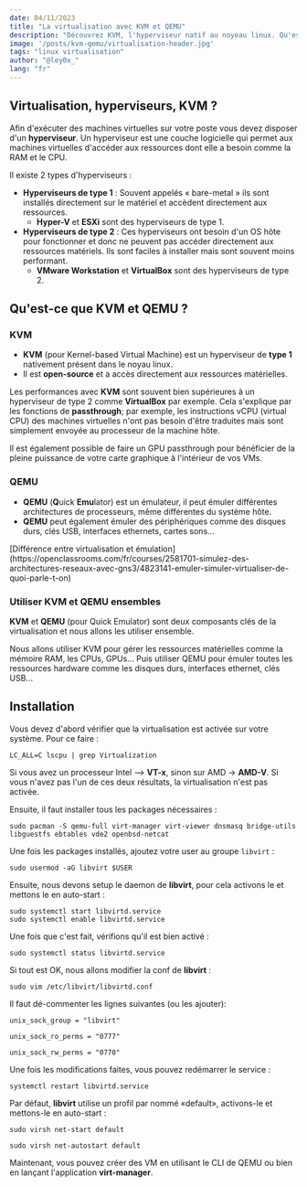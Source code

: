 ```yaml
---
date: 04/11/2023
title: "La virtualisation avec KVM et QEMU"
description: "Découvrez KVM, l'hyperviseur natif au noyeau linux. Qu'est-ce que QEMU ? Comment l'utiliser avec KVM ?"
image: '/posts/kvm-qemu/virtualisation-header.jpg'
tags: "linux virtualisation"
author: "@ley0x_"
lang: "fr"
---
```


## Virtualisation, hyperviseurs, KVM ?

Afin d'exécuter des machines virtuelles sur votre poste vous devez disposer d'un **hyperviseur**. Un hyperviseur est une couche logicielle qui permet aux machines virtuelles d'accéder aux ressources dont elle a besoin comme la RAM et le CPU.

Il existe 2 types d'hyperviseurs :
- **Hyperviseurs de type 1** : Souvent appelés « bare-metal » ils sont installés directement sur le matériel et accèdent directement aux ressources. 
	- **Hyper-V** et **ESXi** sont des hyperviseurs de type 1.
- **Hyperviseurs de type 2** : Ces hyperviseurs ont besoin d'un OS hôte pour fonctionner et donc ne peuvent pas accéder directement aux ressources matériels. Ils sont faciles à installer mais sont souvent moins performant.
	- **VMware Workstation** et **VirtualBox** sont des hyperviseurs de type 2.

## Qu'est-ce que KVM et QEMU ?

### KVM


- **KVM** (pour Kernel-based Virtual Machine) est un hyperviseur de **type 1** nativement présent dans le noyau linux.
- Il est **open-source** et a accès directement aux ressources matérielles.

Les performances avec **KVM** sont souvent bien supérieures à un hyperviseur de type 2 comme **VirtualBox** par exemple.
Cela s'explique par les fonctions de **passthrough**; par exemple, les instructions vCPU (virtual CPU) des machines virtuelles n'ont pas besoin d'être traduites mais sont simplement envoyée au processeur de la machine hôte.

<Tip>
Il est également possible de faire un GPU passthrough pour bénéficier de la pleine puissance de votre carte graphique à l'intérieur de vos VMs.
</Tip>

### QEMU

- **QEMU** (**Q**uick **Emu**lator) est un émulateur, il peut émuler différentes architectures de processeurs, même différentes du système hôte.
- **QEMU** peut également émuler des périphériques comme des disques durs, clés USB, interfaces ethernets, cartes sons...

<Tip>
[Différence entre virtualisation et émulation](https://openclassrooms.com/fr/courses/2581701-simulez-des-architectures-reseaux-avec-gns3/4823141-emuler-simuler-virtualiser-de-quoi-parle-t-on)
</Tip>

### Utiliser KVM et QEMU ensembles

**KVM** et **QEMU** (pour Quick Emulator) sont deux composants clés de la virtualisation et nous allons les utiliser ensemble.

Nous allons utiliser KVM pour gérer les ressources matérielles comme la mémoire RAM, les CPUs, GPUs... Puis utiliser QEMU pour émuler toutes les ressources hardware comme les disques durs, interfaces ethernet, clés USB...

## Installation

Vous devez d'abord vérifier que la virtualisation est activée sur votre système. Pour ce faire :

```shell
LC_ALL=C lscpu | grep Virtualization
```

Si vous avez un processeur Intel --> **VT-x**, sinon sur AMD -> **AMD-V**.
Si vous n'avez pas l'un de ces deux résultats, la virtualisation n'est pas activée.

Ensuite, il faut installer tous les packages nécessaires :

```shell
sudo pacman -S qemu-full virt-manager virt-viewer dnsmasq bridge-utils libguestfs ebtables vde2 openbsd-netcat
```

Une fois les packages installés, ajoutez votre user au groupe `libvirt` :
```shell
sudo usermod -aG libvirt $USER
```

Ensuite, nous devons setup le daemon de **libvirt**, pour cela activons le et mettons le en auto-start :
```shell showLineNumbers
sudo systemctl start libvirtd.service
sudo systemctl enable libvirtd.service
```

Une fois que c'est fait, vérifions qu'il est bien activé :

```shell
sudo systemctl status libvirtd.service
```

Si tout est OK, nous allons modifier la conf de **libvirt** :
```shell
sudo vim /etc/libvirt/libvirtd.conf
```

Il faut dé-commenter les lignes suivantes (ou les ajouter):
```shell
unix_sock_group = "libvirt"
```

```shell
unix_sock_ro_perms = "0777"
```

```shell
unix_sock_rw_perms = "0770"
```

Une fois les modifications faites, vous pouvez redémarrer le service :
```shell
systemctl restart libvirtd.service
```

Par défaut, **libvirt** utilise un profil par nommé «default», activons-le et mettons-le en auto-start :

```shell
sudo virsh net-start default
```

```shell
sudo virsh net-autostart default
```

Maintenant, vous pouvez créer des VM en utilisant le CLI de QEMU ou bien en lançant l'application **virt-manager**.
